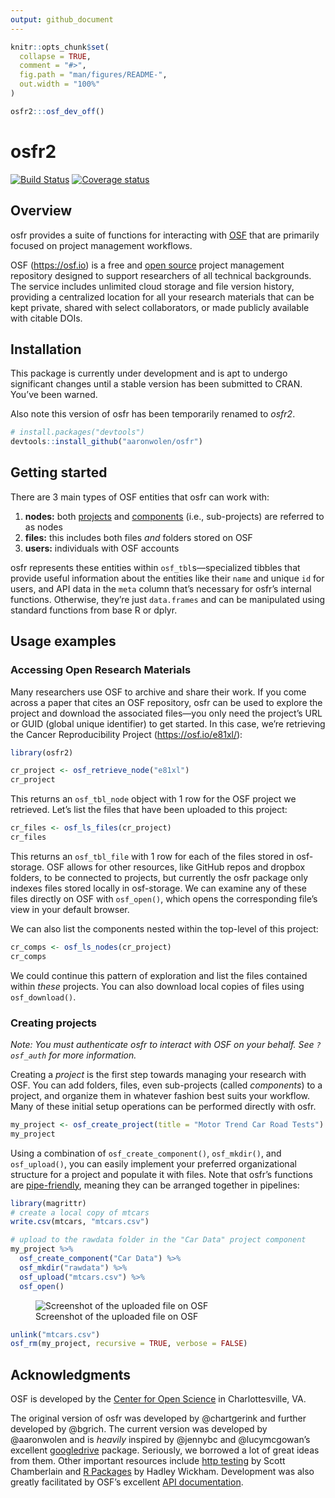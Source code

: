 ```yaml
---
output: github_document
---
```


<!-- README.md is generated from README.Rmd. Please edit that file -->

```r
knitr::opts_chunk$set(
  collapse = TRUE,
  comment = "#>",
  fig.path = "man/figures/README-",
  out.width = "100%"
)

osfr2:::osf_dev_off()
```

# osfr2

[![Build Status](https://travis-ci.org/aaronwolen/osfr.svg?branch=master)](https://travis-ci.org/aaronwolen/osfr)
[![Coverage status](https://codecov.io/gh/aaronwolen/osfr/branch/master/graph/badge.svg)](https://codecov.io/github/aaronwolen/osfr?branch=master)

## Overview

osfr provides a suite of functions for interacting with [OSF][osf] that are primarily focused on project management workflows.

OSF (<https://osf.io>) is a free and [open source][osf-gh] project management repository designed to support researchers of all technical backgrounds. The service includes unlimited cloud storage and file version history, providing a centralized location for all your research materials that can be kept private, shared with select collaborators, or made publicly available with citable DOIs.

## Installation

This package is currently under development and is apt to undergo significant changes until a stable version has been submitted to CRAN. You've been warned.

Also note this version of osfr has been temporarily renamed to *osfr2*.

``` r
# install.packages("devtools")
devtools::install_github("aaronwolen/osfr")
```

## Getting started

There are 3 main types of OSF entities that osfr can work with:

1. **nodes:** both [projects][help-proj] and [components][help-comp] (i.e., sub-projects) are referred to as nodes
2. **files:** this includes both files *and* folders stored on OSF
3. **users:** individuals with OSF accounts

osfr represents these entities within `osf_tbl`s---specialized tibbles that provide  useful information about the entities like their `name` and unique `id` for users, and API data in the `meta` column that's necessary for osfr's internal functions. Otherwise, they're just `data.frames` and can be manipulated using standard functions from base R or dplyr.

## Usage examples

### Accessing Open Research Materials

Many researchers use OSF to archive and share their work. If you come across a paper that cites an OSF repository, osfr can be used to explore the project and download the associated files---you only need the project's URL or GUID (global unique identifier) to get started. In this case, we're retrieving the Cancer Reproducibility Project (<https://osf.io/e81xl/>):

```r
library(osfr2)

cr_project <- osf_retrieve_node("e81xl")
cr_project
```

This returns an `osf_tbl_node` object with 1 row for the OSF project we retrieved. Let's list the files that have been uploaded to this project:

```r
cr_files <- osf_ls_files(cr_project)
cr_files
```

This returns an `osf_tbl_file` with 1 row for each of the files stored in osf-storage. OSF allows for other resources, like GitHub repos and dropbox folders, to be connected to projects, but currently the osfr package only indexes files stored locally in osf-storage. We can examine any of these files directly on OSF with `osf_open()`, which opens the corresponding file's view in your default browser.

We can also list the components nested within the top-level of this project:

```r
cr_comps <- osf_ls_nodes(cr_project)
cr_comps
```

We could continue this pattern of exploration and list the files contained within *these* projects. You can also download local copies of files using `osf_download()`.

### Creating projects

*Note: You must authenticate osfr to interact with OSF on your behalf. See `?osf_auth` for more information.*

Creating a *project* is the first step towards managing your research with OSF. You can add folders, files, even sub-projects (called *components*) to a project, and organize them in whatever fashion best suits your workflow. Many of these initial setup operations can be performed directly with osfr. 

```r
my_project <- osf_create_project(title = "Motor Trend Car Road Tests")
my_project
```

Using a combination of `osf_create_component()`, `osf_mkdir()`, and `osf_upload()`, you can easily implement your preferred organizational structure for a project and populate it with files. Note that osfr's functions are [pipe-friendly][magrittr], meaning they can be arranged together in pipelines:

```r
library(magrittr)
# create a local copy of mtcars
write.csv(mtcars, "mtcars.csv")

# upload to the rawdata folder in the "Car Data" project component
my_project %>%
  osf_create_component("Car Data") %>%
  osf_mkdir("rawdata") %>%
  osf_upload("mtcars.csv") %>%
  osf_open()
```

![Screenshot of the uploaded file on OSF](man/figures/screen-shot.png)

```r
unlink("mtcars.csv")
osf_rm(my_project, recursive = TRUE, verbose = FALSE)
```

## Acknowledgments

OSF is developed by the [Center for Open Science][cos] in Charlottesville, VA.

The original version of osfr was developed by @chartgerink and further developed by @bgrich. The current version was developed by @aaronwolen and is *heavily* inspired by @jennybc and @lucymcgowan's excellent [googledrive][] package. Seriously, we borrowed a lot of great ideas from them. Other important resources include [http testing](https://ropensci.github.io/http-testing-book/) by Scott Chamberlain and [R Packages](http://r-pkgs.had.co.nz) by Hadley Wickham. Development was also greatly facilitated by OSF's excellent [API documentation][osf-api].

<!-- links -->
[osf]: https://osf.io "Open Science Framework"
[cos]: https://cos.io "Center for Open Science"
[osf-gh]: https://github.com/CenterForOpenScience/osf.io "OSF's GitHub Repository"
[osf-api]: https://developer.osf.io "OSF API Documentation"
[help]: http://help.osf.io "OSF Support"
[help-proj]: http://help.osf.io/m/projects/l/481539-create-a-project "OSF: Create a Project"
[help-comp]: http://help.osf.io/m/projects/l/481998-create-components "OSF: Create a Component"
[magrittr]: https://magrittr.tidyverse.org
[googledrive]: https://googledrive.tidyverse.org

